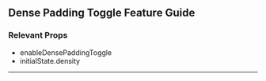 
<Head>
  <title>Material React Table Docs - Dense Padding Toggle Feature Guide</title>
</Head>

## Dense Padding Toggle Feature Guide

### Relevant Props

- enableDensePaddingToggle
- initialState.density

---
